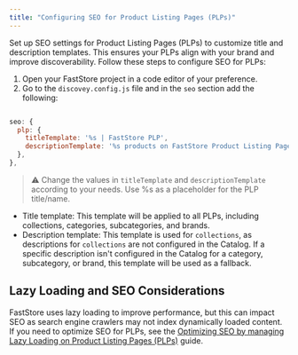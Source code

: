 ```yaml
---
title: "Configuring SEO for Product Listing Pages (PLPs)"
---
```


Set up SEO settings for Product Listing Pages (PLPs) to customize title and description templates. This ensures your PLPs align with your brand and improve discoverability. Follow these steps to configure SEO for PLPs:

1. Open your FastStore project in a code editor of your preference.
2. Go to the `discovey.config.js` file and in the `seo` section add the following:

  ```discovery.config.js

  seo: {
    plp: {
      titleTemplate: '%s | FastStore PLP',
      descriptionTemplate: '%s products on FastStore Product Listing Page',
    },
  },

  ```

  > ⚠ Change the values in `titleTemplate` and `descriptionTemplate` according to your needs. Use %s as a placeholder for the PLP title/name.

  - Title template: This template will be applied to all PLPs, including collections, categories, subcategories, and brands.
  - Description template: This template is used for `collections`, as descriptions for `collections` are not configured in the Catalog. If a specific description isn't configured in the Catalog for a category, subcategory, or brand, this template will be used as a fallback.

## Lazy Loading and SEO Considerations

FastStore uses lazy loading to improve performance, but this can impact SEO as search engine crawlers may not index dynamically loaded content. If you need to optimize SEO for PLPs, see the [Optimizing SEO by managing Lazy Loading on Product Listing Pages (PLPs)](https://developers.vtex.com/docs/guides/faststore/optimizing-seo-by-managing-lazy-loading-sections-on-plp) guide.